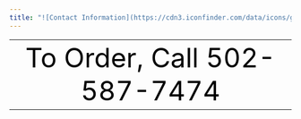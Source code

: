 ```yaml
---
title: "![Contact Information](https://cdn3.iconfinder.com/data/icons/gray-toolbar-3/512/call-512.png)"
---
```

<table style='margin-left: auto; margin-right: auto; width: 100%'><tr style='text-align: center'><td><font color=black size=36>To Order, Call 502-587-7474</font></td></tr></table>
